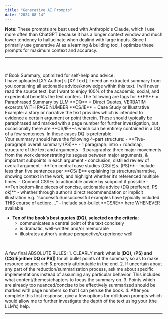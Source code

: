 ```yaml
---
title: "Generative AI Prompts"
date: "2024-08-14"
---
```

**Note**: These prompts are best used with Anthropic's Claude, which I use more often than ChatGPT because it has a longer context window and much lower tendency to hallucinate when dealind with large inputs. Since I primarily use generative AI as a learning & building tool, I optimize these prompts for maximum context and accuracy.
___
<br />
<br />
# Book Summary, optimized for self-help and advice:
<br />
I have uploaded [XY Author]’s [XY Text]. I need an extracted summary from you containing all actionable advice/knowledge within this text. I will never read the source text, but I want to enjoy 100% of the academic, social, and experiential benefits the text confers. The following are tags for 
**PS** = Paraphrased Summary by LLM
**DQ**  = Direct Quotes, VERBATIM excerpts WITH PAGE NUMBER
**CS/IE** = Case Study or Illustrative Example: a story or narrative the text provides which is intended to evidence a certain argument or point therein. These should typically be paraphrased and marked with a page number for further investigation, but occasionally there are **CS/IE**s which can be entirely contained in a DQ of a few sentences. In these cases DQ is preferable.
<br />
Your summary should have the following 4-part structure:
- **Five-paragraph overall summary (PS)**
    - 1 paragraph: intro + roadmap, structure of the text and arguments
    - 3 paragraphs: three major movements from the work demonstrating its segues between major arguments, & important subpoints in each argument
    - conclusion, distilled review of overall argument
- **Ten central case studies (CS/IE)s. (PS)**
    - Include less than five sentences per **CS/IE** explaining its structure/narrative, showing context in the work, and highlight whether it’s referenced multiple times.
    - Connect CS/IEs to actionable advice by subpoint if possible
- **Ten bottom-line pieces of concise, actionable advice (DQ preffered, PS ok)**
    - whether through author’s direct recommendation or implicit illustration e.g. “successful/unsuccessful examples have typically included THIS course of action: …”
    - Include sub-bullet **CS/IE** here WHENEVER available

<br />

- **Ten of the book’s best quotes (DQ), selected on the criteria**:
    - communicates a central point of the text concisely
    - is dramatic, well-written and/or memorable
    - illustrates author’s unique perspective/experience well
<br />

A few final ABSOLUTE RULES:
    1. CLEARLY mark what is (**DQ),** (**PS) and (CS/IE[either DQ or PS])** for all bullet points of the summary so as to make resource source-rich & properly attributable in the end.
    2. If uncertain about any part of the reduction/summarization process, ask me about specific implementations instead of assuming any particular behavior. This includes what content/themes/chapters to focus the summary on.
    3. Points which are already too nuanced/concise to be effectively summarized should be marked with page numbers so that I can peruse the book.
    4. After you complete this first response, give a few options for drilldown prompts which would allow me to further investigate the depth of the text using your (the LLM’s) help.

____